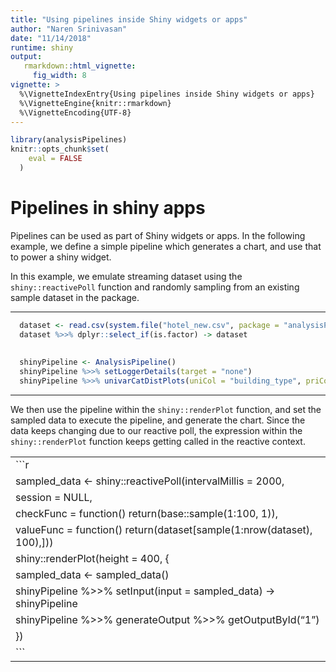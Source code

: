 ```yaml
---
title: "Using pipelines inside Shiny widgets or apps"
author: "Naren Srinivasan"
date: "11/14/2018"
runtime: shiny
output: 
   rmarkdown::html_vignette:
     fig_width: 8
vignette: >
  %\VignetteIndexEntry{Using pipelines inside Shiny widgets or apps}
  %\VignetteEngine{knitr::rmarkdown}
  %\VignetteEncoding{UTF-8}
---
```


```r
library(analysisPipelines)
knitr::opts_chunk$set(
    eval = FALSE
  )
```

# Pipelines in shiny apps
Pipelines can be used as part of Shiny widgets or apps. In the following example, we define a simple pipeline which generates a chart, and use that to power a shiny widget.

In this example, we emulate streaming dataset using the `shiny::reactivePoll` function and randomly sampling from an existing sample dataset in the package.

---

```r
  dataset <- read.csv(system.file("hotel_new.csv", package = "analysisPipelines"))
  dataset %>>% dplyr::select_if(is.factor) -> dataset 
  
  
  shinyPipeline <- AnalysisPipeline()
  shinyPipeline %>>% setLoggerDetails(target = "none")
  shinyPipeline %>>% univarCatDistPlots(uniCol = "building_type", priColor = "blue", optionalPlots = 0, storeOutput = T) ->   shinyPipeline
```
---

We then use the pipeline within the `shiny::renderPlot` function, and set the sampled data to execute the pipeline, and generate the chart. Since the data keeps changing due to our reactive poll, the expression within the `shiny::renderPlot` function keeps getting called in the reactive context.

---
```r
  sampled_data <- shiny::reactivePoll(intervalMillis = 2000,
                                        session = NULL,
                                        checkFunc = function() return(base::sample(1:100, 1)),
                                        valueFunc = function() return(dataset[sample(1:nrow(dataset), 100),]))
  shiny::renderPlot(height = 400, {
      sampled_data <- sampled_data()
      shinyPipeline %>>% setInput(input = sampled_data) -> shinyPipeline
      shinyPipeline %>>% generateOutput %>>% getOutputById("1")
    })
```
---

